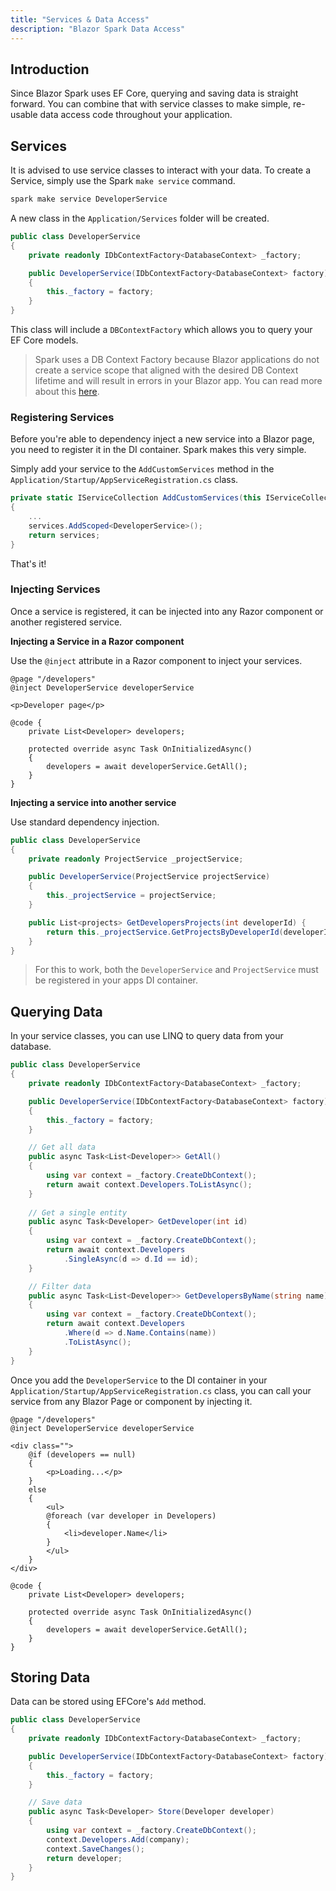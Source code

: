 ```yaml
---
title: "Services & Data Access"
description: "Blazor Spark Data Access"
---
```


## Introduction
Since Blazor Spark uses EF Core, querying and saving data is straight forward. You can combine that with service classes to make simple, re-usable data access code throughout your application.

## Services
It is advised to use service classes to interact with your data. To create a Service, simply use the Spark `make service` command.

```bash
spark make service DeveloperService
```
A new class in the `Application/Services` folder will be created.

```csharp
public class DeveloperService
{
    private readonly IDbContextFactory<DatabaseContext> _factory;

    public DeveloperService(IDbContextFactory<DatabaseContext> factory)
    {
        this._factory = factory;
    }
}
```
This class will include a `DBContextFactory` which allows you to query your EF Core models.

> Spark uses a DB Context Factory because Blazor applications do not create a service scope that aligned with the desired DB Context lifetime and will result in errors in your Blazor app.
> You can read more about this [here](https://learn.microsoft.com/en-us/ef/core/dbcontext-configuration/#using-a-dbcontext-factory-eg-for-blazor).

### Registering Services
Before you're able to dependency inject a new service into a Blazor page, you need to register it in the DI container. Spark makes this very simple. 

Simply add your service to the `AddCustomServices` method in the  `Application/Startup/AppServiceRegistration.cs` class.
```csharp
private static IServiceCollection AddCustomServices(this IServiceCollection services)
{
    ...
    services.AddScoped<DeveloperService>();
    return services;
}
```

That's it!

### Injecting Services
Once a service is registered, it can be injected into any Razor component or another registered service.

**Injecting a Service in a Razor component**

Use the `@inject` attribute in a Razor component to inject your services.
```razor
@page "/developers"
@inject DeveloperService developerService

<p>Developer page</p>

@code {
	private List<Developer> developers;

	protected override async Task OnInitializedAsync()
	{
		developers = await developerService.GetAll();
	}
}
```

**Injecting a service into another service**

Use standard dependency injection.
```csharp
public class DeveloperService
{
    private readonly ProjectService _projectService;

    public DeveloperService(ProjectService projectService)
    {
        this._projectService = projectService;
    }

    public List<projects> GetDevelopersProjects(int developerId) {
        return this._projectService.GetProjectsByDeveloperId(developerId);
    }
}
```

>
> For this to work, both the `DeveloperService` and `ProjectService` must be registered in your apps DI container.
>

## Querying Data
In your service classes, you can use LINQ to query data from your database.

```csharp
public class DeveloperService
{
    private readonly IDbContextFactory<DatabaseContext> _factory;

    public DeveloperService(IDbContextFactory<DatabaseContext> factory)
    {
        this._factory = factory;
    }

    // Get all data
    public async Task<List<Developer>> GetAll()
    {
        using var context = _factory.CreateDbContext();
        return await context.Developers.ToListAsync();
    }
    
    // Get a single entity
    public async Task<Developer> GetDeveloper(int id)
    {
        using var context = _factory.CreateDbContext();
        return await context.Developers
            .SingleAsync(d => d.Id == id);
    }

    // Filter data
    public async Task<List<Developer>> GetDevelopersByName(string name)
    {
        using var context = _factory.CreateDbContext();
        return await context.Developers
            .Where(d => d.Name.Contains(name))
            .ToListAsync();
    }
}
```

Once you add the `DeveloperService` to the DI container in your `Application/Startup/AppServiceRegistration.cs` class, you can call your service from any Blazor Page or component by injecting it.
```razor
@page "/developers"
@inject DeveloperService developerService

<div class="">
    @if (developers == null)
    {
        <p>Loading...</p>
    }
    else
    {
        <ul>
        @foreach (var developer in Developers)
        {
            <li>developer.Name</li>
        }
        </ul>
    }
</div>

@code {
	private List<Developer> developers;

	protected override async Task OnInitializedAsync()
	{
		developers = await developerService.GetAll();
	}
}
```

## Storing Data
Data can be stored using EFCore's `Add` method.

```csharp
public class DeveloperService
{
    private readonly IDbContextFactory<DatabaseContext> _factory;

    public DeveloperService(IDbContextFactory<DatabaseContext> factory)
    {
        this._factory = factory;
    }

    // Save data
    public async Task<Developer> Store(Developer developer)
    {
        using var context = _factory.CreateDbContext();
        context.Developers.Add(company);
        context.SaveChanges();
        return developer;
    }
}
```
